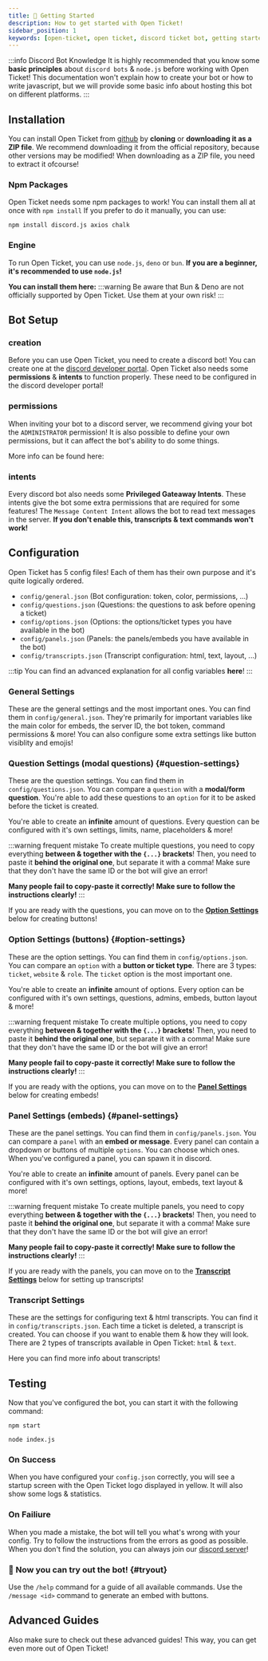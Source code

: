 ```yaml
---
title: 🏁 Getting Started
description: How to get started with Open Ticket!
sidebar_position: 1
keywords: [open-ticket, open ticket, discord ticket bot, getting started, manual]
---
```

<head>
    <link rel="apple-touch-icon" href="/img/logo_vertical.png"/>
</head>

:::info Discord Bot Knowledge
It is highly recommended that you know some **basic principles** about `discord bots` & `node.js` before working with Open Ticket!
This documentation won't explain how to create your bot or how to write javascript, but we will provide some basic info about hosting this bot on different platforms.
:::

## Installation
You can install Open Ticket from [github](https://www.github.com/DJj123dj/open-ticket) by **cloning** or **downloading it as a ZIP file**. We recommend downloading it from the official repository, because other versions may be modified! When downloading as a ZIP file, you need to extract it ofcourse!

<GoodImage src="/img/docs-v3/installation/download.png" alt="Image of Open Ticket Repository" size="50%"/>

### Npm Packages
Open Ticket needs some npm packages to work! You can install them all at once with `npm install`
If you prefer to do it manually, you can use:
```text title="Manual Installation"
npm install discord.js axios chalk
```

### Engine
To run Open Ticket, you can use `node.js`, `deno` or `bun`. <ColorText color="blue">**If you are a beginner, it's recommended to use `node.js`!**</ColorText>

**You can install them here:**
:::warning
Be aware that Bun & Deno are not officially supported by Open Ticket. Use them at your own risk!
:::
<LinkBlock mode="image" image="/img/logo/nodejs.png" isdoc="false" url="https://nodejs.org/en/download" name="Node.js Downloads" description="Install Node.js! (default engine)"></LinkBlock>
<LinkBlock mode="image" image="/img/logo/bun.png" isdoc="false" url="https://bun.sh" name="Bun Downloads" description="Install Bun! (much faster)"></LinkBlock>
<LinkBlock mode="image" image="/img/logo/deno.svg" isdoc="false" url="https://deno.com" name="Deno Downloads" description="Install Deno! (more secure)"></LinkBlock>

## Bot Setup
### creation
Before you can use Open Ticket, you need to create a discord bot! You can create one at the [discord developer portal](https://discord.com/developers/applications). Open Ticket also needs some **permissions** & **intents** to function properly. These need to be configured in the discord developer portal!
<GoodImage src="/img/docs-v3/installation/devportal_create.png" alt="Image of Discord developer portal" size="50%"/>

### permissions
When inviting your bot to a discord server, we recommend giving your bot the `ADMINISTRATOR` permission!
It is also possible to define your own permissions, but it can affect the bot's ability to do some things.

<GoodImage src="/img/docs-v3/installation/devportal_permissions.png" alt="Image of Discord developer portal" size="70%"></GoodImage>

More info can be found here:
<LinkBlock mode="emoji" emoji="✅" isdoc="true" url="docs/system/installation-permissions" name="Installation Permissions" description="Everything about bot permissions!"></LinkBlock>

### intents
Every discord bot also needs some **Privileged Gateaway Intents**.
These intents give the bot some extra permissions that are required for some features!
The `Message Content Intent` allows the bot to read text messages in the server.
**If you don't enable this, transcripts & text commands won't work!**

<GoodImage src="/img/docs-v3/installation/devportal_intents.png" alt="Image of Discord developer portal" size="70%"></GoodImage>

## Configuration
Open Ticket has 5 config files! Each of them has their own purpose and it's quite logically ordered.
- `config/general.json` (Bot configuration: token, color, permissions, ...)
- `config/questions.json` (Questions: the questions to ask before opening a ticket)
- `config/options.json` (Options: the options/ticket types you have available in the bot)
- `config/panels.json` (Panels: the panels/embeds you have available in the bot)
- `config/transcripts.json` (Transcript configuration: html, text, layout, ...)

:::tip
You can find an advanced explanation for all config variables **<InlineLink url="docs/config" isdoc="true">here</InlineLink>**!
:::

### General Settings
These are the general settings and the most important ones. You can find them in `config/general.json`.
They're primarily for important variables like the main color for embeds, the server ID, the bot token, command permissions & more!
You can also configure some extra settings like button visiblity and emojis!

<LinkBlock mode="emoji" emoji="⚙" isdoc="true" url="docs/config/general" name="How to configure config/general.json?" description="Main Bot Configuration: token, color, permissions, ..."></LinkBlock>

### Question Settings (modal questions) \{#question-settings}
These are the question settings. You can find them in `config/questions.json`.
You can compare a `question` with a <ColorText color="blue">**modal/form question**</ColorText>.
You're able to add these questions to an `option` for it to be asked before the ticket is created.

You're able to create an **infinite** amount of questions. Every question can be configured with it's own settings, limits, name, placeholders & more!

<LinkBlock mode="emoji" emoji="⚙" isdoc="true" url="docs/config/questions" name="How to configure config/questions.json?" description="Question Configuration: the modal questions available in the bot."></LinkBlock>

:::warning frequent mistake
To create multiple questions, you need to copy everything **<ColorText color="yellow">between & together with the `{...}` brackets</ColorText>**!
Then, you need to paste it **<ColorText color="yellow">behind the original one</ColorText>**, but separate it with a comma!
Make sure that they don't have the same ID or the bot will give an error!

<ColorText color="red">**Many people fail to copy-paste it correctly! Make sure to follow the instructions clearly!**</ColorText>
:::

If you are ready with the questions, you can move on to the **[Option Settings](#option-settings)** below for creating buttons!

### Option Settings (buttons) \{#option-settings}
These are the option settings. You can find them in `config/options.json`.
You can compare an `option` with a <ColorText color="blue">**button or ticket type**</ColorText>.
There are 3 types: `ticket`, `website` & `role`. The `ticket` option is the most important one.

You're able to create an **infinite** amount of options. Every option can be configured with it's own settings, questions, admins, embeds, button layout & more!

<LinkBlock mode="emoji" emoji="⚙" isdoc="true" url="docs/config/options" name="How to configure config/options.json?" description="Option Configuration: the ticket types available in the bot."></LinkBlock>

:::warning frequent mistake
To create multiple options, you need to copy everything **<ColorText color="yellow">between & together with the `{...}` brackets</ColorText>**!
Then, you need to paste it **<ColorText color="yellow">behind the original one</ColorText>**, but separate it with a comma!
Make sure that they don't have the same ID or the bot will give an error!

<ColorText color="red">**Many people fail to copy-paste it correctly! Make sure to follow the instructions clearly!**</ColorText>
:::

If you are ready with the options, you can move on to the **[Panel Settings](#panel-settings)** below for creating embeds!

### Panel Settings (embeds) \{#panel-settings}
These are the panel settings. You can find them in `config/panels.json`.
You can compare a `panel` with an <ColorText color="blue">**embed or message**</ColorText>.
Every panel can contain a dropdown or buttons of multiple `options`. You can choose which ones.
When you've configured a panel, you can spawn it in discord.

You're able to create an **infinite** amount of panels. Every panel can be configured with it's own settings, options, layout, embeds, text layout & more!

<LinkBlock mode="emoji" emoji="⚙" isdoc="true" url="docs/config/panels" name="How to configure config/panels.json?" description="Panel Configuration: the embeds available in the bot."></LinkBlock>

:::warning frequent mistake
To create multiple panels, you need to copy everything **<ColorText color="yellow">between & together with the `{...}` brackets</ColorText>**!
Then, you need to paste it **<ColorText color="yellow">behind the original one</ColorText>**, but separate it with a comma!
Make sure that they don't have the same ID or the bot will give an error!

<ColorText color="red">**Many people fail to copy-paste it correctly! Make sure to follow the instructions clearly!**</ColorText>
:::

If you are ready with the panels, you can move on to the **[Transcript Settings](#transcript-settings)** below for setting up transcripts!


### Transcript Settings
These are the settings for configuring text & html transcripts. You can find it in `config/transcripts.json`.
Each time a ticket is deleted, a transcript is created. You can choose if you want to enable them & how they will look.
There are 2 types of transcripts available in Open Ticket: `html` & `text`.

<InlineLink isdoc="true" url="docs/system/transcripts">Here you can find more info about transcripts!</InlineLink>

<LinkBlock mode="emoji" emoji="⚙" isdoc="true" url="docs/config/transcripts" name="How to configure config/transcripts.json?" description="Transcript Configuration: type, layout, colors, ..."></LinkBlock>

## Testing
Now that you've configured the bot, you can start it with the following command:
```text title="Start using npm (recommended)"
npm start
```
```text title="Start using node.js (pterodactyl panels)"
node index.js
```

### On Success
When you have configured your `config.json` correctly, you will see a startup screen with the Open Ticket logo displayed in yellow. It will also show some logs & statistics.
<GoodImage src="/img/docs-v3/installation/console_startscreen.png" alt="Image of Open Ticket console on success" size="80%"/>
### On Failiure
When you made a mistake, the bot will tell you what's wrong with your config. Try to follow the instructions from the errors as good as possible. When you don't find the solution, you can always join our [discord server](https://discord.dj-dj.be)!
<GoodImage src="/img/docs-v3/installation/console_checkerjs.png" alt="Image of Open Ticket console on failiure" size="80%"/>
<LinkBlock mode="emoji" emoji="❓" isdoc="true" url="docs/system/config-errors" name="Open Ticket Config Errors!" description="What are these config errors?"></LinkBlock>


### 🎉 Now you can try out the bot! \{#tryout}
Use the `/help` command for a guide of all available commands. Use the `/message <id>` command to generate an embed with buttons.

<GoodImage src="/img/docs-v3/commands/help_slash.png" alt="Image of Open Ticket help command" size="50%"/>

## Advanced Guides
Also make sure to check out these advanced guides!
This way, you can get even more out of Open Ticket!
<LinkBlock url="category/hosting" isdoc="true" mode="emoji" emoji="🌐" name="Hosting Open Ticket" description="A guide about hosting this bot 24/7!"/>
<LinkBlock url="docs/system/transcripts" isdoc="true" mode="emoji" emoji="📄" name="HTML Transcripts" description="How to set-up HTML transcripts?"/>
<LinkBlock url="docs/system/ticket-flow" isdoc="true" mode="emoji" emoji="💡" name="Ticket Flow" description="Discover how some of the cool features work!"/>
<LinkBlock url="docs/config/general" isdoc="true" mode="emoji" emoji="⚙️" name="Config.json In Detail" description="Every variable of config.json explained in the best way possible!"/>
<LinkBlock url="docs/config/general/options" isdoc="true" mode="emoji" emoji="✅" name="Reaction Roles & Websites" description="Discover the other option types!"/>
<LinkBlock url="docs/system/plugins" isdoc="true" mode="emoji" emoji="🔌" name="Plugins" description="Are you interested in plugins for Open Ticket?"/>